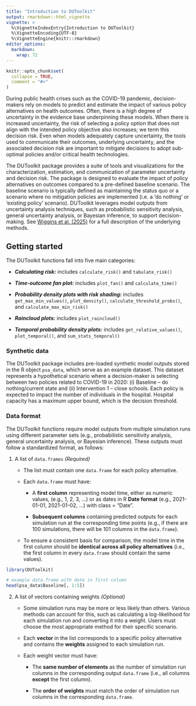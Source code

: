 ```yaml
---
title: "Introduction to DUToolkit"
output: rmarkdown::html_vignette
vignette: >
  %\VignetteIndexEntry{Introduction to DUToolkit}
  %\VignetteEncoding{UTF-8}
  %\VignetteEngine{knitr::rmarkdown}
editor_options: 
  markdown: 
    wrap: 72
---
```


```r
knitr::opts_chunk$set(
  collapse = TRUE,
  comment = "#>"
)
```

During public health crises such as the COVID-19 pandemic, decision-makers rely on models to predict and estimate the impact of various policy alternatives on health outcomes. Often, there is a high degree of uncertainty in the evidence base underpinning these models. When there is increased uncertainty, the risk of selecting a policy option that does not align with the intended policy objective also increases; we term this decision risk. Even when models adequately capture uncertainty, the tools used to communicate their outcomes, underlying uncertainty, and the associated decision risk are important to mitigate decisions to adopt sub-optimal policies and/or critical health technologies.

The DUToolkit package provides a suite of tools and visualizations for the characterization, estimation, and communication of parameter uncertainty and decision risk. The package is designed to evaluate the impact of policy alternatives on outcomes compared to a pre-defined baseline scenario. The baseline scenario is typically defined as maintaining the status quo or a scenario where no mitigation policies are implemented (i.e. a ‘do nothing’ or ‘existing policy’ scenario). DUToolkit leverages model outputs from uncertainty analysis techniques, such as probabilistic sensitivity analysis, general uncertainty analysis, or Bayesian inference, to support decision-making. See [Wiggins et al. (2025)](https://doi.org/10.1371/journal.pone.0332522) for a full description of the underlying methods. 

## Getting started {#get-started}

The DUToolkit functions fall into five main categories:

-   ***Calculating risk:*** includes `calculate_risk()` and
    `tabulate_risk()`

-   ***Time-outcome fan plot:*** includes `plot_fan()` and
    `calculate_time()`

-   ***Probability density plots with risk shading:*** includes
    `get_max_min_values()`, `plot_density()`,
    `calculate_threshold_probs()`, and `calculate_max_min_risk()`

-   ***Raincloud plots:*** includes `plot_raincloud()`

-   ***Temporal probability density plots:*** includes
    `get_relative_values()`, `plot_temporal()`, and
    `sum_stats_temporal()`

### Synthetic data {#syn-data}

The DUToolkit package includes pre-loaded synthetic model outputs stored
in the R object `psa_data`, which serve as an example dataset. This
dataset represents a hypothetical scenario where a decision-maker is
selecting between two policies related to COVID-19 in 2020: (i) Baseline
– do nothing/current state and (ii) Intervention 1 – close
schools. Each policy is expected to impact the number of individuals in
the hospital. Hospital capacity has a maximum upper bound, which is the
decision threshold.

### Data format {#format-data}

The DUToolkit functions require model outputs from multiple simulation runs using different parameter sets (e.g., probabilistic sensitivity analysis, general uncertainty analysis, or Bayesian inference). These outputs must follow a standardized format, as follows:

1.  A list of `data.frames` *(Required)*
    -   The list must contain one `data.frame` for each policy
        alternative.

    -   Each `data.frame` must have:

        -   A **first column** representing model time, either as
            numeric values, (e.g., 1, 2, 3, …) or as dates in R **Date
            format** (e.g., 2021-01-01, 2021-01-02, ...) with
            class = "Date".

        -   **Subsequent columns** containing predicted outputs for each
            simulation run at the corresponding time points (e.g., if there are
            100 simulations, there will be 101 columns in the `data.frame`).

    -   To ensure a consistent basis for comparison, the model time in
        the first column should be **identical across all policy
        alternatives** (i.e., the first column in every `data.frame`
        should contain the same values).

```r
library(DUToolkit)

# example data.frame with date in first column
head(psa_data$Baseline[, 1:5])
```

2.  A list of vectors containing weights *(Optional)* 

    - Some simulation runs may be more or less likely than others.
        Various methods can account for this, such as calculating a
        log-likelihood for each simulation run and converting it
        into a weight. Users must choose the most appropriate method for
        their specific scenario.   
     -  Each **vector** in the list corresponds to a specific policy
        alternative and contains the **weights** assigned to each
        simulation run.
    -   Each weight vector must have:

        -   The **same number of elements** as the number of simulation
            run columns in the corresponding output `data.frame` (i.e.,
            all columns **except** the first column).

        -   The **order of weights** must match the order of simulation
            run columns in the corresponding `data.frame`.

